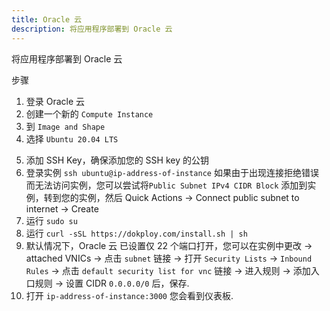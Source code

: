 ```yaml
---
title: Oracle 云
description: 将应用程序部署到 Oracle 云
---
```




将应用程序部署到 Oracle 云

步骤

1. 登录 Oracle 云
2. 创建一个新的 `Compute Instance`
3. 到 `Image and Shape`
4. 选择 `Ubuntu 20.04 LTS`

<ImageZoom  src="/assets/images/deployment/oracle/oracle-shape.png" width={800} height={630} alt='home og image' className="rounded-lg" />


5. 添加 SSH Key，确保添加您的 SSH key 的公钥
6. 登录实例 `ssh ubuntu@ip-address-of-instance`
   <Callout>
     如果由于出现连接拒绝错误而无法访问实例，您可以尝试将`Public Subnet IPv4
     CIDR Block` 添加到实例，转到您的实例，然后 Quick Actions -> Connect public
     subnet to internet -> Create
   </Callout>
7. 运行 `sudo su`
8. 运行 `curl -sSL https://dokploy.com/install.sh | sh`
9. 默认情况下，Oracle 云 已设置仅 22 个端口打开，您可以在实例中更改
   -> attached VNICs -> 点击 `subnet` 链接 -> 打开 `Security Lists` -> `Inbound Rules` -> 点击 `default security list for vnc` 链接 -> 进入规则 -> 添加入口规则 -> 设置 CIDR `0.0.0.0/0` 后，保存.
10. 打开 `ip-address-of-instance:3000` 您会看到仪表板.
